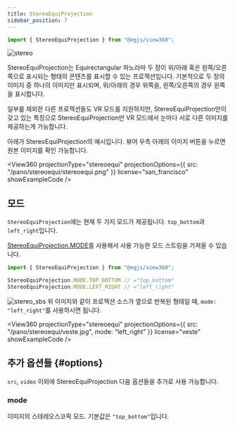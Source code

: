 ```yaml
---
title: StereoEquiProjection
sidebar_position: 7
---
```



```js
import { StereoEquiProjection } from "@egjs/view360";
```

![stereo](/pano/stereoequi/stereoequi.png)

StereoEquiProjection는 Equirectangular 파노라마 두 장이 위/아래 혹은 왼쪽/오른쪽으로 표시되는 형태의 콘텐츠를 표시할 수 있는 프로젝션입니다.
기본적으로 두 장의 이미지 중 하나의 이미지만 표시되며, 위/아래의 경우 위쪽을, 왼쪽/오른쪽의 경우 왼쪽을 표시합니다.

일부를 제외한 다른 프로젝션들도 VR 모드를 지원하지만, StereoEquiProjection만이 갖고 있는 특징으로
StereoEquiProjection만 VR 모드에서 눈마다 서로 다른 이미지를 제공하는게 가능합니다.

아래가 StereoEquiProjection의 예시입니다. 뷰어 우측 아래의 이미지 버튼을 누르면 원본 이미지를 확인 가능합니다.

<View360
  projectionType="stereoequi"
  projectionOptions={{
    src: "/pano/stereoequi/stereoequi.png"
  }}
  license="san_francisco"
  showExampleCode />

## 모드
`StereoEquiProjection`에는 현재 두 가지 모드가 제공됩니다. `top_bottom`과 `left_right`입니다.

[StereoEquiProjection.MODE](/docs/api/Projection/Class/StereoEquiProjection#MODE)를 사용해서 사용 가능한 모드 스트링을 가져올 수 있습니다.

```js
import { StereoEquiProjection } from "@egjs/view360";

StereoEquiProjection.MODE.TOP_BOTTOM // ="top_bottom"
StereoEquiProjection.MODE.LEFT_RIGHT // ="left_right"
```

![stereo_sbs](/pano/stereoequi/veste.jpg)
위 이미지와 같이 프로젝션 소스가 옆으로 반복된 형태일 때, `mode: "left_right"`를 사용하시면 됩니다.

<View360
  projectionType="stereoequi"
  projectionOptions={{
    src: "/pano/stereoequi/veste.jpg",
    mode: "left_right"
  }}
  license="veste"
  showExampleCode />

## 추가 옵션들 {#options}
`src`, `video` 이외에 StereoEquiProjection 다음 옵션들을 추가로 사용 가능합니다.

### mode
이미지의 스테레오스코픽 모드.
기본값은 `"top_bottom"`입니다.
